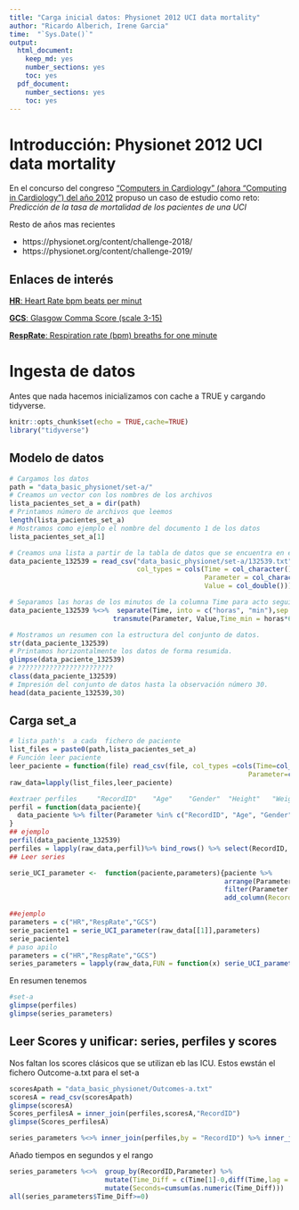 ```yaml
---
title: "Carga inicial datos: Physionet 2012 UCI data mortality"
author: "Ricardo Alberich, Irene Garcia"
time:  "`Sys.Date()`"
output: 
  html_document: 
    keep_md: yes
    number_sections: yes
    toc: yes
  pdf_document: 
    number_sections: yes
    toc: yes
---
```


# Introducción: Physionet 2012 UCI data mortality


En el concurso del congreso ["Computers in  Cardiology" (ahora "Computing in Cardiology") del año 2012](https://physionet.org/content/challenge-2012/) propuso un  caso de estudio como reto: *Predicción de la tasa de mortalidad de los pacientes de una UCI*

Resto de años mas recientes 

* https://physionet.org/content/challenge-2018/
* https://physionet.org/content/challenge-2019/



##   Enlaces de interés

[**HR**: Heart Rate bpm beats per minut](https://en.wikipedia.org/wiki/Heart_rate)

[**GCS**: Glasgow Comma Score (scale 3-15)](https://en.wikipedia.org/wiki/Glasgow_Coma_Scale)

[**RespRate**:  Respiration rate (bpm) breaths for one minute](https://en.wikipedia.org/wiki/Respiratory_rate)


#  Ingesta de datos


Antes que nada  hacemos inicializamos  con cache a TRUE y cargando  tidyverse.

```r
knitr::opts_chunk$set(echo = TRUE,cache=TRUE)
library("tidyverse")
```

## Modelo de datos 

```r
# Cargamos los datos
path = "data_basic_physionet/set-a/"
# Creamos un vector con los nombres de los archivos
lista_pacientes_set_a = dir(path)
# Printamos número de archivos que leemos
length(lista_pacientes_set_a)
# Mostramos como ejemplo el nombre del documento 1 de los datos 
lista_pacientes_set_a[1]
```

```r
# Creamos una lista a partir de la tabla de datos que se encuentra en el archivo de texto 1.
data_paciente_132539 = read_csv("data_basic_physionet/set-a/132539.txt",
                                col_types = cols(Time = col_character(),# Leemos el tiempo como carácter y después haremos                                                                           un ajuste que nos lo simplifique todo a minutos.
                                                 Parameter = col_character(),
                                                 Value = col_double()))

# Separamos las horas de los minutos de la columna Time para acto seguido poner una sola columna llamada Time_min sólo con los minutos en que se tomaron los datos.
data_paciente_132539 %<>%  separate(Time, into = c("horas", "min"),sep = ":", convert = TRUE) %>% 
                          transmute(Parameter, Value,Time_min = horas*60 + min)

# Mostramos un resumen con la estructura del conjunto de datos.
str(data_paciente_132539)
# Printamos horizontalmente los datos de forma resumida.
glimpse(data_paciente_132539)
# ???????????????????????? 
class(data_paciente_132539)
# Impresión del conjunto de datos hasta la observación número 30.
head(data_paciente_132539,30)
```

## Carga set_a

```r
# lista path's  a cada  fichero de paciente
list_files = paste0(path,lista_pacientes_set_a)
# Función leer paciente
leer_paciente = function(file) read_csv(file, col_types =cols(Time=col_time(format="%M:%S"),
                                                            Parameter=col_character(),Value=col_double()))
raw_data=lapply(list_files,leer_paciente)

#extraer perfiles     "RecordID"    "Age"    "Gender"  "Height"   "Weight"   "ICUType" 
perfil = function(data_paciente){
  data_paciente %>% filter(Parameter %in% c("RecordID", "Age", "Gender", "Height", "ICUType", "Weight")) %>% select(-Time) %>% distinct(Parameter,.keep_all = TRUE) %>% spread(Parameter,Value)
}
## ejemplo
perfil(data_paciente_132539)
perfiles = lapply(raw_data,perfil)%>% bind_rows() %>% select(RecordID, Age, Gender, Height,Weight,ICUType)
## Leer series

serie_UCI_parameter <-  function(paciente,parameters){paciente %>%
                                                      arrange(Parameter,Time) %>%
                                                      filter(Parameter %in% parameters) %>%
                                                      add_column(RecordID = paciente[1,3]$Value)} 

##ejemplo
parameters = c("HR","RespRate","GCS")
serie_paciente1 = serie_UCI_parameter(raw_data[[1]],parameters)
serie_paciente1
# paso apilo 
parameters = c("HR","RespRate","GCS")
series_parameters = lapply(raw_data,FUN = function(x) serie_UCI_parameter(x,parameters)) %>% bind_rows()

```



En resumen  tenemos

```r
#set-a
glimpse(perfiles)
glimpse(series_parameters)
```



## Leer Scores y unificar: series, perfiles y scores

Nos faltan los scores clásicos que se utilizan eb las ICU. Estos ewstán el fichero Outcome-a.txt para el set-a



```r
scoresApath = "data_basic_physionet/Outcomes-a.txt"
scoresA = read_csv(scoresApath)
glimpse(scoresA)
Scores_perfilesA = inner_join(perfiles,scoresA,"RecordID")
glimpse(Scores_perfilesA)
```






```r
series_parameters %<>% inner_join(perfiles,by = "RecordID") %>% inner_join(scoresA,by = "RecordID")
```

Añado tiempos en segundos y el rango

```r
series_parameters %<>%  group_by(RecordID,Parameter) %>%
                        mutate(Time_Diff = c(Time[1]-0,diff(Time,lag = 1)),Order_Time=row_number())%>%
                        mutate(Seconds=cumsum(as.numeric(Time_Diff)))
all(series_parameters$Time_Diff>=0)
```



